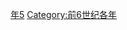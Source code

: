 {{Catnav|頁面分類|历史|歷史時代|年|前6世纪各年}}

{{catmore}}

[[Category:前540年代|年5]]
[[Category:前6世纪各年|Category:前6世纪各年]]